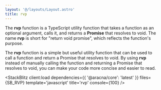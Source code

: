 ```yaml
---
layout: '@/layouts/Layout.astro'
title: rvp
---
```



The **rvp** function is a TypeScript utility function that takes a function as an optional argument, calls it, and returns a **Promise** that resolves to void. The name **rvp** is short for "return void promise", which reflects the function's purpose.

The **rvp** function is a simple but useful utility function that can be used to call a function and return a Promise that resolves to void. By using **rvp** instead of manually calling the function and returning a Promise that resolves to void, you can make your code more concise and easier to read.

<StackBlitz
  client:load
  dependencies={{ '@aracna/core': 'latest' }}
  files={SB_RVP}
  template='javascript'
  title='rvp'
  console={100}
/>
